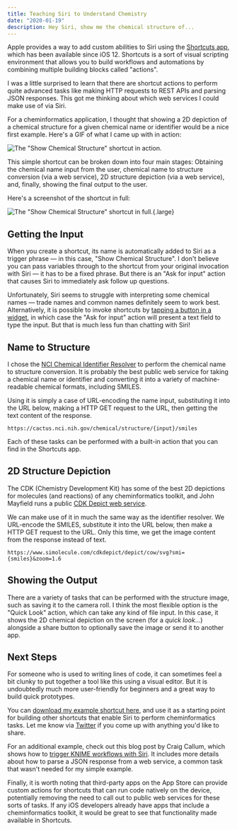 ```yaml
---
title: Teaching Siri to Understand Chemistry
date: "2020-01-19"
description: Hey Siri, show me the chemical structure of... 
---
```


Apple provides a way to add custom abilities to Siri using the [Shortcuts app](https://apps.apple.com/us/app/shortcuts/id915249334), which has been available since iOS 12. Shortcuts is a sort of visual scripting environment that allows you to build workflows and automations by combining multiple building blocks called "actions".

I was a little surprised to learn that there are shortcut actions to perform quite advanced tasks like making HTTP requests to REST APIs and parsing JSON responses. This got me thinking about which web services I could make use of via Siri.

For a cheminformatics application, I thought that showing a 2D depiction of a chemical structure for a given chemical name or identifier would be a nice first example. Here's a GIF of what I came up with in action:

![The "Show Chemical Structure" shortcut in action.](shortcut.gif)

This simple shortcut can be broken down into four main stages: Obtaining the chemical name input from the user, chemical name to structure conversion (via a web service), 2D structure depiction (via a web service), and, finally, showing the final output to the user.

Here's a screenshot of the shortcut in full:

![The "Show Chemical Structure" shortcut in full.](shortcut.png){.large}

## Getting the Input

When you create a shortcut, its name is automatically added to Siri as a trigger phrase — in this case, "Show Chemical Structure". I don't believe you can pass variables through to the shortcut from your original invocation with Siri — it has to be a fixed phrase. But there is an "Ask for input" action that causes Siri to immediately ask follow up questions.

Unfortunately, Siri seems to struggle with interpreting some chemical names — trade names and common names definitely seem to work best. Alternatively, it is possible to invoke shortcuts by [tapping a button in a widget](https://support.apple.com/en-us/HT207122), in which case the "Ask for input" action will present a text field to type the input. But that is much less fun than chatting with Siri!

## Name to Structure

I chose the [NCI Chemical Identifier Resolver](https://cactus.nci.nih.gov/chemical/structure) to perform the chemical name to structure conversion. It is probably the best public web service for taking a chemical name or identifier and converting it into a variety of machine-readable chemical formats, including SMILES.

Using it is simply a case of URL-encoding the name input, substituting it into the URL below, making a HTTP GET request to the URL, then getting the text content of the response.

```
https://cactus.nci.nih.gov/chemical/structure/{input}/smiles
```

Each of these tasks can be performed with a built-in action that you can find in the Shortcuts app.

## 2D Structure Depiction

The CDK (Chemistry Development Kit) has some of the best 2D depictions for molecules (and reactions) of any cheminformatics toolkit, and John Mayfield runs a public [CDK Depict web service](https://www.simolecule.com/cdkdepict/depict.html).

We can make use of it in much the same way as the identifier resolver. We URL-encode the SMILES, substitute it into the URL below, then make a HTTP GET request to the URL. Only this time, we get the image content from the response instead of text.

```
https://www.simolecule.com/cdkdepict/depict/cow/svg?smi={smiles}&zoom=1.6
```

## Showing the Output

There are a variety of tasks that can be performed with the structure image, such as saving it to the camera roll. I think the most flexible option is the "Quick Look" action, which can take any kind of file input. In this case, it shows the 2D chemical depiction on the screen (for a *quick look*...) alongside a share button to optionally save the image or send it to another app.

## Next Steps

For someone who is used to writing lines of code, it can sometimes feel a bit clunky to put together a tool like this using a visual editor. But it is undoubtedly much more user-friendly for beginners and a great way to build quick prototypes.

You can [download my example shortcut here](https://www.icloud.com/shortcuts/7f50565e12f0426aa4200b069b231d88), and use it as a starting point for building other shortcuts that enable Siri to perform cheminformatics tasks. Let me know via [Twitter](https://twitter.com/mattswain123) if you come up with anything you'd like to share.

For an additional example, check out this blog post by Craig Callum, which shows how to [trigger KNIME workflows with Siri](https://medium.com/@craigcullum/hey-siri-run-my-knime-workflow-b7da176ee243). It includes more details about how to parse a JSON response from a web service, a common task that wasn't needed for my simple example.

Finally, it is worth noting that third-party apps on the App Store can provide custom actions for shortcuts that can run code natively on the device, potentially removing the need to call out to public web services for these sorts of tasks. If any iOS developers already have apps that include a cheminformatics toolkit, it would be great to see that functionality made available in Shortcuts.



